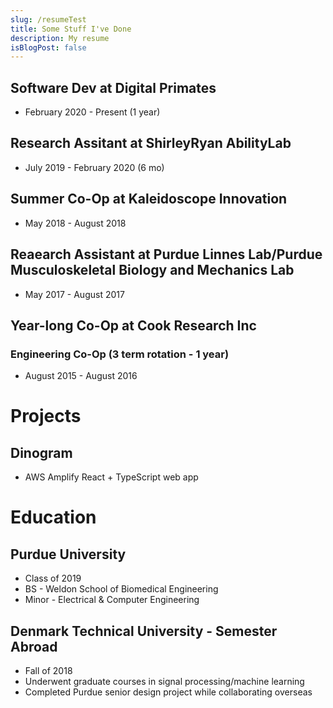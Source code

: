 ```yaml
---
slug: /resumeTest
title: Some Stuff I've Done
description: My resume
isBlogPost: false
---
```


## Software Dev at Digital Primates 
 - February 2020 - Present (1 year)

## Research Assitant at ShirleyRyan AbilityLab
 - July 2019 - February 2020 (6 mo)

## Summer Co-Op at Kaleidoscope Innovation
 - May 2018 - August 2018

## Reaearch Assistant at Purdue Linnes Lab/Purdue Musculoskeletal Biology and Mechanics Lab
 - May 2017 - August 2017

## Year-long Co-Op at Cook Research Inc
### Engineering Co-Op (3 term rotation - 1 year)
 - August 2015 - August 2016

# Projects
## Dinogram
 - AWS Amplify React + TypeScript web app

# Education
## Purdue University
 - Class of 2019
 - BS - Weldon School of Biomedical Engineering
 - Minor - Electrical & Computer Engineering
## Denmark Technical University - Semester Abroad
 - Fall of 2018
 - Underwent graduate courses in signal processing/machine learning
 - Completed Purdue senior design project while collaborating overseas